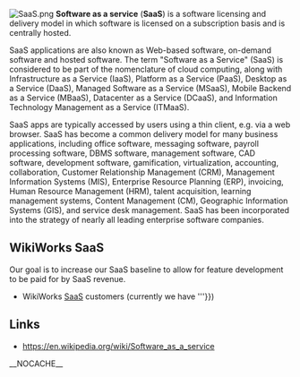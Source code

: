 [[File:SaaS.png|thumb]]
'''Software as a service''' ('''SaaS''') is a software licensing and delivery model in which software is licensed on a subscription basis and is centrally hosted.

SaaS applications are also known as Web-based software, on-demand software and hosted software.  The term "Software as a Service" (SaaS) is considered to be part of the nomenclature of cloud computing, along with Infrastructure as a Service (IaaS), Platform as a Service (PaaS), Desktop as a Service (DaaS), Managed Software as a Service (MSaaS), Mobile Backend as a Service (MBaaS), Datacenter as a Service (DCaaS), and Information Technology Management as a Service (ITMaaS).

SaaS apps are typically accessed by users using a thin client, e.g. via a web browser. SaaS has become a common delivery model for many business applications, including office software, messaging software, payroll processing software, DBMS software, management software, CAD software, development software, gamification, virtualization, accounting, collaboration, Customer Relationship Management (CRM), Management Information Systems (MIS), Enterprise Resource Planning (ERP), invoicing, Human Resource Management (HRM), talent acquisition, learning management systems, Content Management (CM), Geographic Information Systems (GIS), and service desk management.  SaaS has been incorporated into the strategy of nearly all leading enterprise software companies.


==WikiWorks SaaS==
Our goal is to increase our SaaS baseline to allow for feature development to be paid for by SaaS revenue.
* WikiWorks [[Sales pipeline#SaaS|SaaS]] customers (currently we have {{Font color|blue|'''{{#cargo_query:tables=Customers|fields=COUNT(*)|where=Stage='SaaS'}}'''}})



==Links==
* https://en.wikipedia.org/wiki/Software_as_a_service

__NOCACHE__

